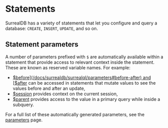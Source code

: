 # Statements

SurrealDB has a variety of statements that let you configure and query a database: `CREATE`, `INSERT`, `UPDATE`, and so on.

## Statement parameters

A number of parameters prefixed with `$` are automatically available within a statement that provide access to relevant context inside the statement. These are known as reserved variable names. For example:

* [$before](/docs/surrealdb/surrealql/parameters#before-after) and [$after](/docs/surrealdb/surrealql/parameters#before-after) can be accessed in statements that mutate values to see the values before and after an update,
* [$session](/docs/surrealdb/surrealql/parameters#session) provides context on the current session,
* [$parent](/docs/surrealdb/surrealql/parameters#parent-this) provides access to the value in a primary query while inside a subquery.

For a full list of these automatically generated parameters, see the [parameters](/docs/surrealdb/surrealql/parameters#reserved-variable-names) page.